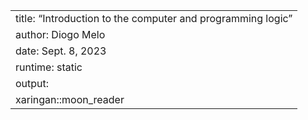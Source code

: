 ---
title: "Introduction to the computer and programming logic"
author: Diogo Melo
date: Sept. 8, 2023
runtime: static
output:
  xaringan::moon_reader
---